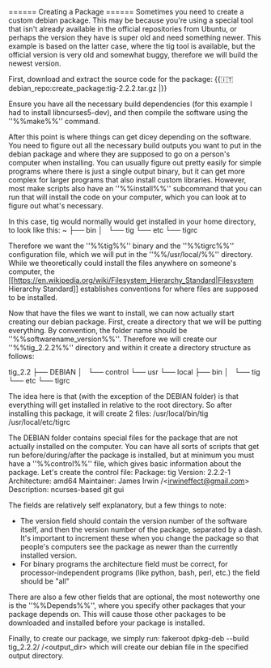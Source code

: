====== Creating a Package ======
Sometimes you need to create a custom debian package. This may be because you're using a special tool that isn't already available in the official repositories from Ubuntu, or perhaps the version they have is super old and need something newer. This example is based on the latter case, where the tig tool is available, but the official version is very old and somewhat buggy, therefore we will build the newest version.

First, download and extract the source code for the package: \{\{:it:debian_repo:create_package:tig-2.2.2.tar.gz |\}\}

Ensure you have all the necessary build dependencies (for this example I had to install libncurses5-dev), and then compile the software using the ''%%make%%'' command.

After this point is where things can get dicey depending on the software. You need to figure out all the necessary build outputs you want to put in the debian package and where they are supposed to go on a person's computer when installing. You can usually figure out pretty easily for simple programs where there is just a single output binary, but it can get more complex for larger programs that also install custom libraries. However, most make scripts also have an ''%%install%%'' subcommand that you can run that will install the code on your computer, which you can look at to figure out what's necessary. 

In this case, tig would normally would get installed in your home directory, to look like this:
  ~
  ├── bin
  │   └── tig
  └── etc
      └── tigrc

Therefore we want the ''%%tig%%'' binary and the ''%%tigrc%%'' configuration file, which we will put in the ''%%/usr/local/%%'' directory. While we theoretically could install the files anywhere on someone's computer, the [[https://en.wikipedia.org/wiki/Filesystem_Hierarchy_Standard|Filesystem Hierarchy Standard]] establishes conventions for where files are supposed to be installed. 

Now that have the files we want to install, we can now actually start creating our debian package. First, create a directory that we will be putting everything. By convention, the folder name should be ''%%softwarename_version%%''. Therefore we will create our ''%%tig_2.2.2%%'' directory and within it create a directory structure as follows:

  tig_2.2
  ├── DEBIAN
  │   └── control
  └── usr
      └── local
          ├── bin
          │   └── tig
          └── etc
              └── tigrc
              
The idea here is that (with the exception of the DEBIAN folder) is that everything will get installed in relative to the root directory. So after installing this package, it will create 2 files:
  /usr/local/bin/tig
  /usr/local/etc/tigrc

The DEBIAN folder contains special files for the package that are not actually installed on the computer. You can have all sorts of scripts that get run before/during/after the package is installed, but at minimum you must have a ''%%control%%'' file, which gives basic information about the package. Let's create the control file:
  Package: tig
  Version: 2.2.2-1
  Architecture: amd64
  Maintainer: James Irwin /\<irwineffect@gmail.com\>
  Description: ncurses-based git gui
  
The fields are relatively self explanatory, but a few things to note:
  * The version field should contain the version number of the software itself, and then the version number of the package, separated by a dash. It's important to increment these when you change the package so that people's computers see the package as newer than the currently installed version.
  * For binary programs the architecture field must be correct, for processor-independent programs (like python, bash, perl, etc.) the field should be "all"

There are also a few other fields that are optional, the most noteworthy one is the ''%%Depends%%'', where you specify other packages that your package depends on. This will cause those other packages to be downloaded and installed before your package is installed.

Finally, to create our package, we simply run:
  fakeroot dpkg-deb --build tig_2.2.2/ /\<output_dir\>
which will create our debian file in the specified output directory.